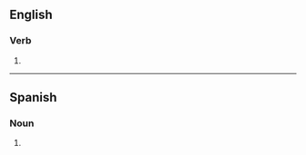 ==English==

===Verb===
{{head|en|verb form}}

# {{en-third-person singular of|relieve}}

----

==Spanish==

===Noun===
{{head|es|noun form|g=m-p}}

# {{plural of|relieve|lang=es}}